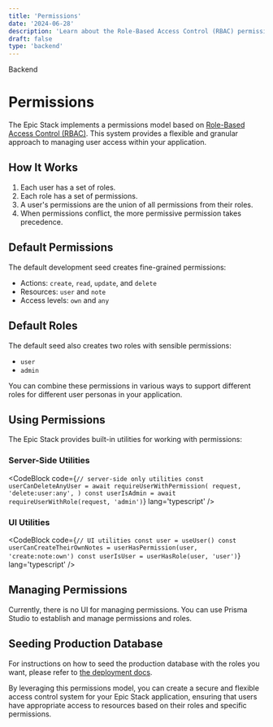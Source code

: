```yaml
---
title: 'Permissions'
date: '2024-06-28'
description: 'Learn about the Role-Based Access Control (RBAC) permissions model in the Epic Stack.'
draft: false
type: 'backend'
---
```



<GroupName>Backend</GroupName>

# Permissions

The Epic Stack implements a permissions model based on [Role-Based Access Control (RBAC)](https://auth0.com/intro-to-iam/what-is-role-based-access-control-rbac). This system provides a flexible and granular approach to managing user access within your application.

## How It Works

1. Each user has a set of roles.
2. Each role has a set of permissions.
3. A user's permissions are the union of all permissions from their roles.
4. When permissions conflict, the more permissive permission takes precedence.

## Default Permissions

The default development seed creates fine-grained permissions:

- Actions: `create`, `read`, `update`, and `delete`
- Resources: `user` and `note`
- Access levels: `own` and `any`

## Default Roles

The default seed also creates two roles with sensible permissions:

- `user`
- `admin`

You can combine these permissions in various ways to support different roles for different user personas in your application.

## Using Permissions

The Epic Stack provides built-in utilities for working with permissions:

### Server-Side Utilities

<CodeBlock
  code={`// server-side only utilities
const userCanDeleteAnyUser = await requireUserWithPermission(
  request,
  'delete:user:any',
)
const userIsAdmin = await requireUserWithRole(request, 'admin')`}
  lang='typescript'
/>

### UI Utilities

<CodeBlock
  code={`// UI utilities
const user = useUser()
const userCanCreateTheirOwnNotes = userHasPermission(user, 'create:note:own')
const userIsUser = userHasRole(user, 'user')`}
  lang='typescript'
/>

## Managing Permissions

Currently, there is no UI for managing permissions. You can use Prisma Studio to establish and manage permissions and roles.

## Seeding Production Database

For instructions on how to seed the production database with the roles you want, please refer to [the deployment docs](./deployment.md).

By leveraging this permissions model, you can create a secure and flexible access control system for your Epic Stack application, ensuring that users have appropriate access to resources based on their roles and specific permissions.
